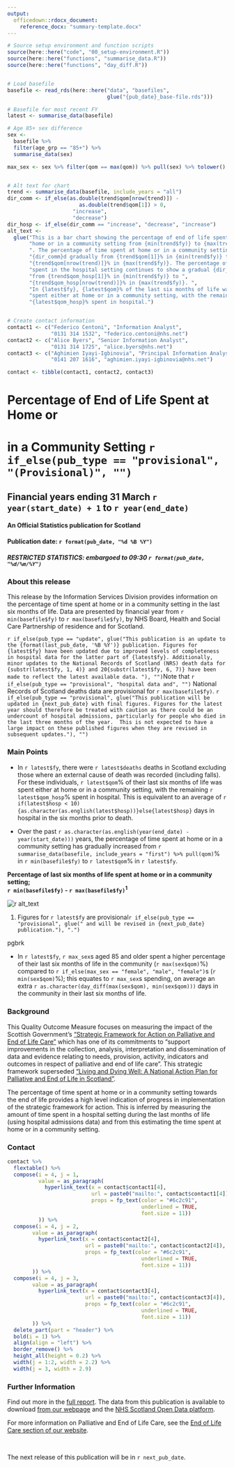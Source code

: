 ```yaml
---
output: 
  officedown::rdocx_document:
    reference_docx: "summary-template.docx"
---
```


```r

# Source setup environment and function scripts
source(here::here("code", "00_setup-environment.R"))
source(here::here("functions", "summarise_data.R"))
source(here::here("functions", "day_diff.R"))


# Load basefile
basefile <- read_rds(here::here("data", "basefiles", 
                                glue("{pub_date}_base-file.rds")))

# Basefile for most recent FY
latest <- summarise_data(basefile)

# Age 85+ sex difference
sex <-
  basefile %>%
  filter(age_grp == "85+") %>%
  summarise_data(sex)

max_sex <- sex %>% filter(qom == max(qom)) %>% pull(sex) %>% tolower()


# Alt text for chart
trend <- summarise_data(basefile, include_years = "all")
dir_comm <- if_else(as.double(trend$qom[nrow(trend)]) - 
                       as.double(trend$qom[1]) > 0,
                     "increase",
                     "decrease")
dir_hosp <- if_else(dir_comm == "increase", "decrease", "increase")
alt_text <-
  glue("This is a bar chart showing the percentage of end of life spent at ",
       "home or in a community setting from {min(trend$fy)} to {max(trend$fy)}",
       ". The percentage of time spent at home or in a community setting has ",
       "{dir_comm}d gradually from {trend$qom[1]}% in {min(trend$fy)} to ",
       "{trend$qom[nrow(trend)]}% in {max(trend$fy)}. The percentage of time ",
       "spent in the hospital setting continues to show a gradual {dir_hosp} ",
       "from {trend$qom_hosp[1]}% in {min(trend$fy)} to ",
       "{trend$qom_hosp[nrow(trend)]}% in {max(trend$fy)}. ",
       "In {latest$fy}, {latest$qom}% of the last six months of life was ",
       "spent either at home or in a community setting, with the remaining ",
       "{latest$qom_hosp}% spent in hospital.")


# Create contact information
contact1 <- c("Federico Centoni", "Information Analyst", 
              "0131 314 1532", "federico.centoni@nhs.net")
contact2 <- c("Alice Byers", "Senior Information Analyst", 
              "0131 314 1725", "alice.byers@nhs.net")
contact3 <- c("Aghimien Iyayi-Igbinovia", "Principal Information Analyst", 
              "0141 207 1616", "aghimien.iyayi-igbinovia@nhs.net")

contact <- tibble(contact1, contact2, contact3)
```

# Percentage of End of Life Spent at Home or <br> 
# in a Community Setting `r if_else(pub_type == "provisional", "(Provisional)", "")`
## Financial years ending 31 March `r year(start_date) + 1` to `r year(end_date)`
#### An Official Statistics publication for Scotland

#### Publication date: `r format(pub_date, "%d %B %Y")`
##### RESTRICTED STATISTICS: embargoed to 09:30 `r format(pub_date, "%d/%m/%Y")`

### About this release

This release by the Information Services Division provides information on the percentage of time spent at home or in a community setting in the last six months of life. Data are presented by financial year from `r min(basefile$fy)` to `r max(basefile$fy)`, by NHS Board, Health and Social Care Partnership of residence and for Scotland. 

`r if_else(pub_type == "update", glue("This publication is an update to the {format(last_pub_date, '%B %Y')} publication. Figures for {latest$fy} have been updated due to improved levels of completeness in hospital data for the latter part of {latest$fy}. Additionally, minor updates to the National Records of Scotland (NRS) death data for {substr(latest$fy, 1, 4)} and 20{substr(latest$fy, 6, 7)} have been made to reflect the latest available data. "), "")`Note that `r if_else(pub_type == "provisional", "hospital data and", "")` National Records of Scotland deaths data are provisional for `r max(basefile$fy)`. `r if_else(pub_type == "provisional", glue("This publication will be updated in {next_pub_date} with final figures. Figures for the latest year should therefore be treated with caution as there could be an undercount of hospital admissions, particularly for people who died in the last three months of the year.  This is not expected to have a large impact on these published figures when they are revised in subsequent updates."), "")`

### Main Points

* In `r latest$fy`, there were `r latest$deaths` deaths in Scotland excluding those where an external cause of death was recorded (including falls).  For these individuals, `r latest$qom`% of their last six months of life was spent either at home or in a community setting, with the remaining `r latest$qom_hosp`% spent in hospital. This is equivalent to an average of `r if(latest$hosp < 10){as.character(as.english(latest$hosp))}else{latest$hosp}` days in hospital in the six months prior to death.

* Over the past `r as.character(as.english(year(end_date) - year(start_date)))` years, the percentage of time spent at home or in a community setting has gradually increased from `r summarise_data(basefile, include_years = "first") %>% pull(qom)`% in `r min(basefile$fy)` to `r latest$qom`% in `r latest$fy`.


<Div custom-style = "Chart Title">**Percentage of last six months of life spent at home or in a community setting;**</div>
<Div custom-style = "Chart Title">**`r min(basefile$fy)` - `r max(basefile$fy)`^1^**</div>
![`r alt_text`](figures/figure-1-summary.png) <br>

<div custom-style = "Normal_Notes">
1. Figures for `r latest$fy` are provisional`r if_else(pub_type == "provisional", glue(" and will be revised in {next_pub_date} publication."), ".")`
</div>

<div custom-style = "pgbrk">pgbrk</div>

* In `r latest$fy`, `r max_sex`s aged 85 and older spent a higher percentage of their last six months of life in the community (`r max(sex$qom)`%) compared to `r if_else(max_sex == "female", "male", "female")`s (`r min(sex$qom)`%); this equates to `r max_sex`s spending, on average an extra `r as.character(day_diff(max(sex$qom), min(sex$qom)))` days in the community in their last six months of life.


### Background

This Quality Outcome Measure focuses on measuring the impact of the Scottish Government’s [“Strategic Framework for Action on Palliative and End of Life Care”](http://www.gov.scot/Resource/0049/00491388.pdf) which has one of its commitments to “support improvements in the collection, analysis, interpretation and dissemination of data and evidence relating to needs, provision, activity, indicators and outcomes in respect of palliative and end of life care”. This strategic framework superseded [“Living and Dying Well: A National Action Plan for Palliative and End of Life in Scotland”](http://www.gov.scot/Resource/Doc/239823/0066155.pdf). 

The percentage of time spent at home or in a community setting towards the end of life provides a high level indication of progress in implementation of the strategic framework for action. This is inferred by measuring the amount of time spent in a hospital setting during the last months of life (using hospital admissions data) and from this estimating the time spent at home or in a community setting.


### Contact

```r
contact %>%
  flextable() %>%
  compose(i = 4, j = 1,
          value = as_paragraph(
            hyperlink_text(x = contact$contact1[4],
                           url = paste0("mailto:", contact$contact1[4]),
                           props = fp_text(color = "#6c2c91",
                                           underlined = TRUE,
                                           font.size = 11))
          )) %>%
  compose(i = 4, j = 2,
        value = as_paragraph(
          hyperlink_text(x = contact$contact2[4],
                         url = paste0("mailto:", contact$contact2[4]),
                         props = fp_text(color = "#6c2c91",
                                           underlined = TRUE,
                                           font.size = 11))
        )) %>%
  compose(i = 4, j = 3,
        value = as_paragraph(
          hyperlink_text(x = contact$contact3[4],
                         url = paste0("mailto:", contact$contact3[4]),
                         props = fp_text(color = "#6c2c91",
                                           underlined = TRUE,
                                           font.size = 11))
        )) %>%
  delete_part(part = "header") %>%
  bold(i = 1) %>%
  align(align = "left") %>%
  border_remove() %>%
  height_all(height = 0.2) %>%
  width(j = 1:2, width = 2.2) %>%
  width(j = 3, width = 2.9)
```


### Further Information

Find out more in the [full report](`r pub_date_link`). The data from this publication is available to download [from our webpage](`r pub_date_link`) and the [NHS Scotland Open Data platform](https://www.opendata.nhs.scot/dataset/palliative-and-end-of-life-care).

For more information on Palliative and End of Life Care, see the [End of Life Care section of our website](http://www.isdscotland.org/Health-Topics/Health-and-Social-Community-Care/End-of-Life-Care/).

<br>

The next release of this publication will be in `r next_pub_date`.


